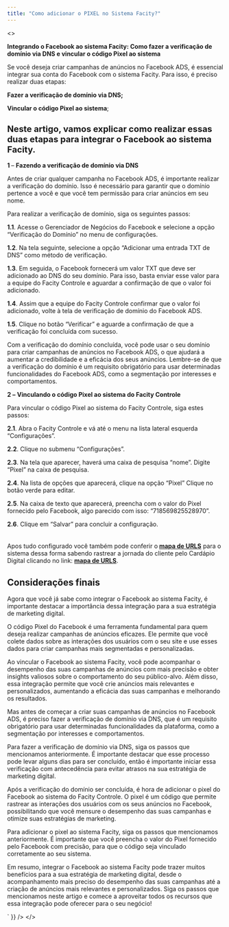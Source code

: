 ```yaml
---
title: "Como adicionar o PIXEL no Sistema Facity?"
---
```



<>
  <div dangerouslySetInnerHTML={{ __html: `
    
<p class="has-small-font-size"><strong>Integrando o Facebook ao sistema Facity: Como fazer a verificação de domínio via DNS e vincular o código Pixel ao sistema</strong></p>



<p class="has-small-font-size">Se você deseja criar campanhas de anúncios no Facebook ADS, é essencial integrar sua conta do Facebook com o sistema Facity. Para isso, é preciso realizar duas etapas: </p>



<p class="has-small-font-size"><strong>Fazer a verificação de domínio via DNS;</strong></p>



<p class="has-small-font-size"><strong>Vincular o código Pixel ao sistema</strong>;</p>



<h2 class="wp-block-heading" style="font-size:20px"><strong>Neste artigo, vamos explicar como realizar essas duas etapas para integrar o Facebook ao sistema Facity.</strong></h2>



<p></p>



<p class="has-small-font-size">   <strong>1 </strong>&#8211; <strong>Fazendo a verificação de domínio via DNS</strong></p>



<p class="has-small-font-size">Antes de criar qualquer campanha no Facebook ADS, é importante realizar a verificação do domínio. Isso é necessário para garantir que o domínio pertence a você e que você tem permissão para criar anúncios em seu nome.</p>



<p class="has-small-font-size">Para realizar a verificação de domínio, siga os seguintes passos:</p>



<p class="has-small-font-size"><strong>1.1</strong>. Acesse o Gerenciador de Negócios do Facebook e selecione a opção &#8220;Verificação do Domínio&#8221; no menu de configurações.</p>



<p class="has-small-font-size"><strong>1.2</strong>. Na tela seguinte, selecione a opção &#8220;Adicionar uma entrada TXT de DNS&#8221; como método de verificação.</p>



<p class="has-small-font-size"><strong>1.3</strong>. Em seguida, o Facebook fornecerá um valor TXT que deve ser adicionado ao DNS do seu domínio. Para isso, basta enviar esse valor para a equipe do Facity Controle e aguardar a confirmação de que o valor foi adicionado.</p>



<p class="has-small-font-size"><strong>1.4</strong>. Assim que a equipe do Facity Controle confirmar que o valor foi adicionado, volte à tela de verificação de domínio do Facebook ADS.</p>



<p class="has-small-font-size"><strong>1.5</strong>. Clique no botão &#8220;Verificar&#8221; e aguarde a confirmação de que a verificação foi concluída com sucesso.</p>



<p class="has-small-font-size">Com a verificação do domínio concluída, você pode usar o seu domínio para criar campanhas de anúncios no Facebook ADS, o que ajudará a aumentar a credibilidade e a eficácia dos seus anúncios. Lembre-se de que a verificação do domínio é um requisito obrigatório para usar determinadas funcionalidades do Facebook ADS, como a segmentação por interesses e comportamentos.</p>



<p></p>



<p class="has-small-font-size">  <strong>2 &#8211;</strong> <strong>Vinculando o código Pixel ao sistema do Facity Controle</strong></p>



<p class="has-small-font-size"></p>



<p class="has-small-font-size">Para vincular o código Pixel ao sistema do Facity Controle, siga estes passos:</p>



<p class="has-small-font-size"><strong>2.1</strong>. Abra o Facity Controle e vá até o menu na lista lateral esquerda &#8220;Configurações&#8221;.</p>



<p class="has-small-font-size"><strong>2.2</strong>. Clique no submenu &#8220;Configurações&#8221;.</p>



<p class="has-small-font-size"><strong>2.3</strong>. Na tela que aparecer, haverá uma caixa de pesquisa &#8220;nome&#8221;. Digite &#8220;Pixel&#8221; na caixa de pesquisa.</p>



<p class="has-small-font-size"><strong>2.4</strong>. Na lista de opções que aparecerá, clique na opção &#8220;Pixel&#8221; Clique no botão verde para editar.</p>



<p class="has-small-font-size"><strong>2.5</strong>. Na caixa de texto que aparecerá, preencha com o valor do Pixel fornecido pelo Facebook, algo parecido com isso: &#8220;718569825528970&#8221;.</p>



<p class="has-small-font-size"><strong>2.6</strong>. Clique em &#8220;Salvar&#8221; para concluir a configuração.<br><br><br>Apos tudo configurado você também pode conferir o<strong> <a href="https://blog.facity.com.br/mapa-de-urls-para-facebook-pixel/" data-type="post" data-id="1097">mapa de URLS</a></strong> para o sistema dessa forma sabendo rastrear a jornada do cliente pelo Cardápio Digital clicando no link:   <strong><a href="https://blog.facity.com.br/mapa-de-urls-para-facebook-pixel/" data-type="post" data-id="1097">mapa de URLS</a></strong>.</p>



<p></p>



<h2 class="wp-block-heading">Considerações finais</h2>



<p class="has-small-font-size">   Agora que você já sabe como integrar o Facebook ao sistema Facity, é importante destacar a importância dessa integração para a sua estratégia de marketing digital.</p>



<p class="has-small-font-size">O código Pixel do Facebook é uma ferramenta fundamental para quem deseja realizar campanhas de anúncios eficazes. Ele permite que você colete dados sobre as interações dos usuários com o seu site e use esses dados para criar campanhas mais segmentadas e personalizadas.</p>



<p class="has-small-font-size">Ao vincular o Facebook ao sistema Facity, você pode acompanhar o desempenho das suas campanhas de anúncios com mais precisão e obter insights valiosos sobre o comportamento do seu público-alvo. Além disso, essa integração permite que você crie anúncios mais relevantes e personalizados, aumentando a eficácia das suas campanhas e melhorando os resultados.</p>



<p class="has-small-font-size">Mas antes de começar a criar suas campanhas de anúncios no Facebook ADS, é preciso fazer a verificação de domínio via DNS, que é um requisito obrigatório para usar determinadas funcionalidades da plataforma, como a segmentação por interesses e comportamentos.</p>



<p class="has-small-font-size">Para fazer a verificação de domínio via DNS, siga os passos que mencionamos anteriormente. É importante destacar que esse processo pode levar alguns dias para ser concluído, então é importante iniciar essa verificação com antecedência para evitar atrasos na sua estratégia de marketing digital.</p>



<p class="has-small-font-size">Após a verificação do domínio ser concluída, é hora de adicionar o pixel do Facebook ao sistema do Facity Controle. O pixel é um código que permite rastrear as interações dos usuários com os seus anúncios no Facebook, possibilitando que você mensure o desempenho das suas campanhas e otimize suas estratégias de marketing.</p>



<p class="has-small-font-size">Para adicionar o pixel ao sistema Facity, siga os passos que mencionamos anteriormente. É importante que você preencha o valor do Pixel fornecido pelo Facebook com precisão, para que o código seja vinculado corretamente ao seu sistema.</p>



<p class="has-small-font-size">Em resumo, integrar o Facebook ao sistema Facity pode trazer muitos benefícios para a sua estratégia de marketing digital, desde o acompanhamento mais preciso do desempenho das suas campanhas até a criação de anúncios mais relevantes e personalizados. Siga os passos que mencionamos neste artigo e comece a aproveitar todos os recursos que essa integração pode oferecer para o seu negócio!</p>

  ` }} />
</>
